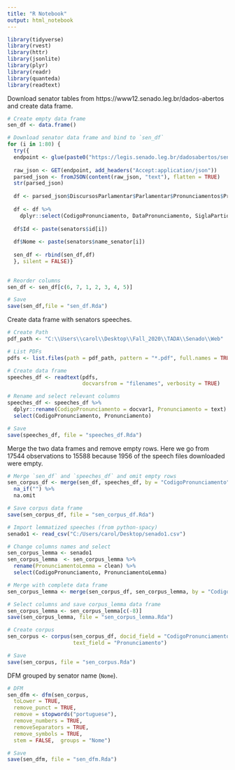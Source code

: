 ```yaml
---
title: "R Notebook"
output: html_notebook
---
```

```r
library(tidyverse)
library(rvest)
library(httr)
library(jsonlite)
library(plyr)
library(readr)
library(quanteda)
library(readtext)
```

Download senator tables from https://www12.senado.leg.br/dados-abertos and create data frame. 

```r
# Create empty data frame
sen_df <- data.frame()

# Download senator data frame and bind to `sen_df`
for (i in 1:80) {
  try({
  endpoint <- glue(paste0("https://legis.senado.leg.br/dadosabertos/senador/",    senators$id[i], "/discursos"))
  
  raw_json <- GET(endpoint, add_headers("Accept:application/json"))
  parsed_json <- fromJSON(content(raw_json, "text"), flatten = TRUE)
  str(parsed_json)
  
  df <- parsed_json$DiscursosParlamentar$Parlamentar$Pronunciamentos$Pronunciamento
  
  df <- df %>% 
    dplyr::select(CodigoPronunciamento, DataPronunciamento, SiglaPartidoParlamentarNaData,                    UfParlamentarNaData, SessaoPlenaria.NumeroSessao)
  
  df$Id <- paste(senators$id[i])
  
  df$Nome <- paste(senators$name_senator[i])
  
  sen_df <- rbind(sen_df,df)
  }, silent = FALSE)}
  

# Reorder columns
sen_df <- sen_df[c(6, 7, 1, 2, 3, 4, 5)]

# Save
save(sen_df,file = "sen_df.Rda")
```

Create data frame with senators speeches. 

```r
# Create Path
pdf_path <- "C:\\Users\\carol\\Desktop\\Fall_2020\\TADA\\Senado\\Web"

# List PDFs 
pdfs <- list.files(path = pdf_path, pattern = "*.pdf", full.names = TRUE) 

# Create data frame
speeches_df <- readtext(pdfs,
                        docvarsfrom = "filenames", verbosity = TRUE)

# Rename and select relevant columns
speeches_df <- speeches_df %>% 
  dplyr::rename(CodigoPronunciamento = docvar1, Pronunciamento = text) %>% 
  select(CodigoPronunciamento, Pronunciamento)

# Save
save(speeches_df, file = "speeches_df.Rda")
```

Merge the two data frames and remove empty rows. Here we go from 17544 observations to 15588 because 1956 of the speech files downloaded were empty. 

```r
# Merge `sen_df` and `speeches_df` and omit empty rows
sen_corpus_df <- merge(sen_df, speeches_df, by = "CodigoPronunciamento") %>% 
  na_if("") %>%
  na.omit 

# Save corpus data frame
save(sen_corpus_df, file = "sen_corpus_df.Rda")

# Import lemmatized speeches (from python-spacy)
senado1 <- read_csv("C:/Users/carol/Desktop/senado1.csv")

# Change columns names and select
sen_corpus_lemma <- senado1
sen_corpus_lemma  <- sen_corpus_lemma %>% 
  rename(PronunciamentoLemma = clean) %>% 
  select(CodigoPronunciamento, PronunciamentoLemma)

# Merge with complete data frame 
sen_corpus_lemma <- merge(sen_corpus_df, sen_corpus_lemma, by = "CodigoPronunciamento")

# Select columns and save corpus_lemma data frame
sen_corpus_lemma <- sen_corpus_lemma[c(-8)]
save(sen_corpus_lemma, file = "sen_corpus_lemma.Rda")
```


```r
# Create corpus
sen_corpus <- corpus(sen_corpus_df, docid_field = "CodigoPronunciamento", 
                     text_field = "Pronunciamento")

# Save
save(sen_corpus, file = "sen_corpus.Rda")
```

DFM grouped by senator name (`Nome`).

```r
# DFM 
sen_dfm <- dfm(sen_corpus,
  toLower = TRUE,
  remove_punct = TRUE,
  remove = stopwords("portuguese"),
  remove_numbers = TRUE,
  removeSeparators = TRUE,
  remove_symbols = TRUE,
  stem = FALSE,  groups = "Nome")

# Save
save(sen_dfm, file = "sen_dfm.Rda")
```

